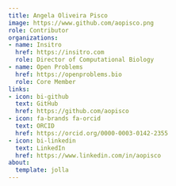 ```yaml
---
title: Angela Oliveira Pisco
image: https://www.github.com/aopisco.png
role: Contributor
organizations:
- name: Insitro
  href: https://insitro.com
  role: Director of Computational Biology
- name: Open Problems
  href: https://openproblems.bio
  role: Core Member
links:
- icon: bi-github
  text: GitHub
  href: https://github.com/aopisco
- icon: fa-brands fa-orcid
  text: ORCID
  href: https://orcid.org/0000-0003-0142-2355
- icon: bi-linkedin
  text: LinkedIn
  href: https://www.linkedin.com/in/aopisco
about:
  template: jolla
---
```


